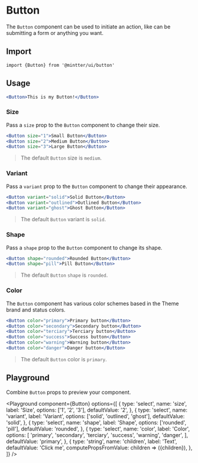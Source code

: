 

<Meta title="Forms/Button" />

# Button

The `Button` component can be used to initiate an action, like can be submitting
a form or anything you want.

## Import

```tsx
import {Button} from '@mintter/ui/button'
```

## Usage

```jsx
<Button>This is my Button!</Button>
```

### Size

Pass a `size` prop to the `Button` component to change their size.

```jsx columns
<Button size="1">Small Button</Button>
<Button size="2">Medium Button</Button>
<Button size="3">Large Button</Button>
```

> The default `Button` size is `medium`.

### Variant

Pass a `variant` prop to the `Button` component to change their appearance.

```jsx columns
<Button variant="solid">Solid Button</Button>
<Button variant="outlined">Outlined Button</Button>
<Button variant="ghost">Ghost Button</Button>
```

> The default `Button` variant is `solid`.

### Shape

Pass a `shape` prop to the `Button` component to change its shape.

```jsx columns
<Button shape="rounded">Rounded Button</Button>
<Button shape="pill">Pill Button</Button>
```

> The default `Button` `shape` is `rounded`.

### Color

The `Button` component has various color schemes based in the Theme brand and
status colors.

```jsx columns
<Button color="primary">Primary button</Button>
<Button color="secondary">Secondary button</Button>
<Button color="terciary">Terciary button</Button>
<Button color="success">Success button</Button>
<Button color="warning">Warning button</Button>
<Button color="danger">Danger button</Button>
```

> The default `Button` color is `primary`.

## Playground

Combine `Button` props to preview your component.

<Playground
  component={Button}
  options={[
    {
      type: 'select',
      name: 'size',
      label: 'Size',
      options: ['1', '2', '3'],
      defaultValue: '2',
    },
    {
      type: 'select',
      name: 'variant',
      label: 'Variant',
      options: ['solid', 'outlined', 'ghost'],
      defaultValue: 'solid',
    },
    {
      type: 'select',
      name: 'shape',
      label: 'Shape',
      options: ['rounded', 'pill'],
      defaultValue: 'rounded',
    },
    {
      type: 'select',
      name: 'color',
      label: 'Color',
      options: [
        'primary',
        'secondary',
        'terciary',
        'success',
        'warning',
        'danger',
      ],
      defaultValue: 'primary',
    },
    {
      type: 'string',
      name: 'children',
      label: 'Text',
      defaultValue: 'Click me',
      computePropsFromValue: children => ({children}),
    },
  ]}
/>
